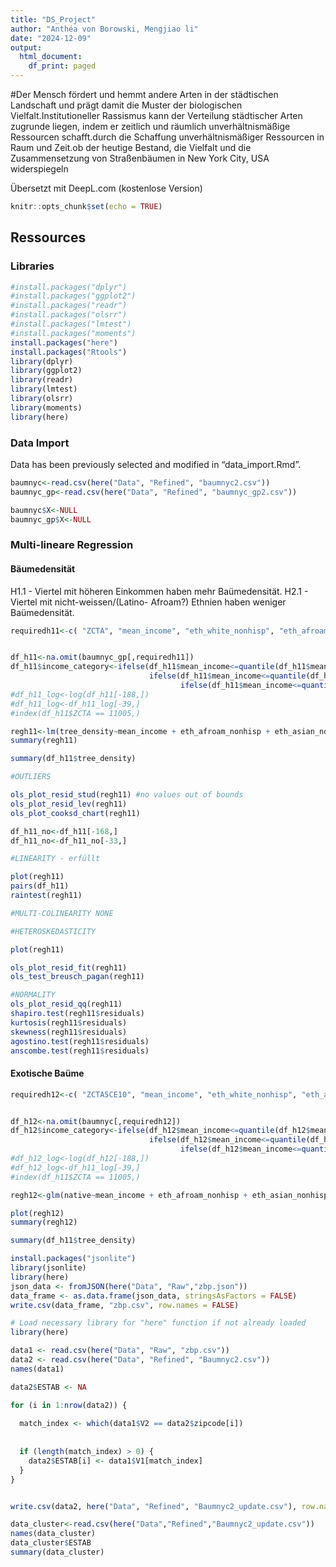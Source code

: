 ```yaml
---
title: "DS_Project"
author: "Anthéa von Borowski, Mengjiao li"
date: "2024-12-09"
output:
  html_document:
    df_print: paged
---
```

#Der Mensch fördert und hemmt andere Arten in der städtischen Landschaft und prägt damit die Muster der biologischen Vielfalt.Institutioneller Rassismus kann der Verteilung städtischer Arten zugrunde liegen, indem er zeitlich und räumlich unverhältnismäßige Ressourcen schafft.durch die Schaffung unverhältnismäßiger Ressourcen in Raum und Zeit.ob der heutige Bestand, die Vielfalt und die Zusammensetzung von Straßenbäumen in New York City, USA widerspiegeln

Übersetzt mit DeepL.com (kostenlose Version)
```r
knitr::opts_chunk$set(echo = TRUE)
```

## Ressources

### Libraries

```r
#install.packages("dplyr")
#install.packages("ggplot2")
#install.packages("readr")
#install.packages("olsrr")
#install.packages("lmtest")
#install.packages("moments")
install.packages("here")
install.packages("Rtools")
library(dplyr)
library(ggplot2)
library(readr)
library(lmtest)
library(olsrr)
library(moments)
library(here)
```

### Data Import

Data has been previously selected and modified in "data_import.Rmd".

```r

baumnyc<-read.csv(here("Data", "Refined", "baumnyc2.csv"))
baumnyc_gp<-read.csv(here("Data", "Refined", "baumnyc_gp2.csv"))

baumnyc$X<-NULL
baumnyc_gp$X<-NULL
```


### Multi-lineare Regression

#### Bäumedensität

H1.1 - Viertel mit höheren Einkommen haben mehr Baümedensität.
H2.1 - Viertel mit nicht-weissen/(Latino- Afroam?) Ethnien haben weniger Baümedensität.

```r

requiredh11<-c( "ZCTA", "mean_income", "eth_white_nonhisp", "eth_afroam_nonhisp", "eth_asian_nonhisp", "eth_hisp", "eth_other", "pop_density", "tree_density")


df_h11<-na.omit(baumnyc_gp[,requiredh11])
df_h11$income_category<-ifelse(df_h11$mean_income<=quantile(df_h11$mean_income, 0.25), 1, 
                               ifelse(df_h11$mean_income<=quantile(df_h11$mean_income, 0.5), 2,
                                      ifelse(df_h11$mean_income<=quantile(df_h11$mean_income, 0.75), 3, 4)))
#df_h11_log<-log(df_h11[-188,])
#df_h11_log<-df_h11_log[-39,]
#index(df_h11$ZCTA == 11005,)

regh11<-lm(tree_density~mean_income + eth_afroam_nonhisp + eth_asian_nonhisp + eth_hisp + eth_other + pop_density, df_h11)
summary(regh11)

summary(df_h11$tree_density)

``` 


```r

#OUTLIERS

ols_plot_resid_stud(regh11) #no values out of bounds
ols_plot_resid_lev(regh11)
ols_plot_cooksd_chart(regh11)

df_h11_no<-df_h11[-168,]
df_h11_no<-df_h11_no[-33,]

#LINEARITY - erfüllt 

plot(regh11)
pairs(df_h11)
raintest(regh11)

#MULTI-COLINEARITY NONE

#HETEROSKEDASTICITY

plot(regh11)

ols_plot_resid_fit(regh11)
ols_test_breusch_pagan(regh11)

#NORMALITY
ols_plot_resid_qq(regh11)
shapiro.test(regh11$residuals)
kurtosis(regh11$residuals)
skewness(regh11$residuals)
agostino.test(regh11$residuals)
anscombe.test(regh11$residuals)
```

#### Exotische Baüme

```r

requiredh12<-c( "ZCTA5CE10", "mean_income", "eth_white_nonhisp", "eth_afroam_nonhisp", "eth_asian_nonhisp", "eth_hisp", "eth_other", "pop_density", "native")


df_h12<-na.omit(baumnyc[,requiredh12])
df_h12$income_category<-ifelse(df_h12$mean_income<=quantile(df_h12$mean_income, 0.25), 1, 
                               ifelse(df_h12$mean_income<=quantile(df_h12$mean_income, 0.5), 2,
                                      ifelse(df_h12$mean_income<=quantile(df_h12$mean_income, 0.75), 3, 4)))
#df_h12_log<-log(df_h12[-188,])
#df_h12_log<-df_h11_log[-39,]
#index(df_h11$ZCTA == 11005,)

regh12<-glm(native~mean_income + eth_afroam_nonhisp + eth_asian_nonhisp + eth_hisp + eth_other + pop_density, df_h12, family="binomial")

plot(regh12)
summary(regh12)

summary(df_h11$tree_density)

``` 

```r

install.packages("jsonlite")
library(jsonlite)
library(here)
json_data <- fromJSON(here("Data", "Raw","zbp.json"))
data_frame <- as.data.frame(json_data, stringsAsFactors = FALSE)
write.csv(data_frame, "zbp.csv", row.names = FALSE)

# Load necessary library for "here" function if not already loaded
library(here)

data1 <- read.csv(here("Data", "Raw", "zbp.csv"))
data2 <- read.csv(here("Data", "Refined", "Baumnyc2.csv"))
names(data1)

data2$ESTAB <- NA

for (i in 1:nrow(data2)) {
  
  match_index <- which(data1$V2 == data2$zipcode[i])
  
  
  if (length(match_index) > 0) {
    data2$ESTAB[i] <- data1$V1[match_index]
  }
}


write.csv(data2, here("Data", "Refined", "Baumnyc2_update.csv"), row.names = FALSE)

```
``` r
data_cluster<-read.csv(here("Data","Refined","Baumnyc2_update.csv"))
names(data_cluster) 
data_cluster$ESTAB
summary(data_cluster)

```